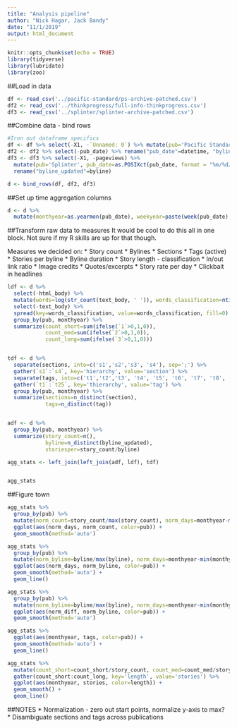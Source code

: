```yaml
---
title: "Analysis pipeline"
author: "Nick Hagar, Jack Bandy"
date: "11/1/2019"
output: html_document
---
```


```r
knitr::opts_chunk$set(echo = TRUE)
library(tidyverse)
library(lubridate)
library(zoo)
```

##Load in data
```r
df <- read_csv('../pacific-standard/ps-archive-patched.csv')
df2 <- read_csv('../thinkprogress/full-info-thinkprogress.csv')
df3 <- read_csv('../splinter/splinter-archive-patched.csv')
```
##Combine data - bind rows
``` r
#Iron out dataframe specifics
df <- df %>% select(-X1, -`Unnamed: 0`) %>% mutate(pub='Pacific Standard')
df2 <- df2 %>% select(-pub_date) %>% rename("pub_date"=datetime, "byline_updated"=byline) %>% mutate(pub='Think Progress')
df3 <- df3 %>% select(-X1, -pageviews) %>% 
  mutate(pub='Splinter', pub_date=as.POSIXct(pub_date, format = "%m/%d/%y %I:%M %p")) %>% 
  rename("byline_updated"=byline)

d <- bind_rows(df, df2, df3)
```

##Set up time aggregation columns
```r
d <- d %>% 
  mutate(monthyear=as.yearmon(pub_date), weekyear=paste(week(pub_date), year(pub_date), sep=' '))
```
##Transform raw data to measures
It would be cool to do this all in one block. Not sure if my R skills are up for that though. 

Measures we decided on:
* Story count
* Bylines
* Sections
* Tags (active)
* Stories per byline
* Byline duration
* Story length - classification
* In/out link ratio
* Image credits
* Quotes/excerpts
* Story rate per day
* Clickbait in headlines
```r
ldf <- d %>% 
  select(-html_body) %>%
  mutate(words=log(str_count(text_body, ' ')), words_classification=ntile(words, 3)) %>% 
  select(-text_body) %>% 
  spread(key=words_classification, value=words_classification, fill=0) %>% 
  group_by(pub, monthyear) %>% 
  summarize(count_short=sum(ifelse(`1`>0,1,0)),
            count_med=sum(ifelse(`2`>0,1,0)),
            count_long=sum(ifelse(`3`>0,1,0)))


tdf <- d %>% 
  separate(sections, into=c('s1','s2','s3', 's4'), sep=';') %>% 
  gather(`s1`:`s4`, key='hierarchy', value='section') %>% 
  separate(tags, into=c('t1','t2','t3', 't4', 't5', 't6', 't7', 't8', 't9', 't10', 't11', 't12', 't13', 't14', 't15', 't16', 't17', 't18', 't19', 't20', 't21', 't22', 't23', 't24', 't25'), sep=';') %>% 
  gather(`t1`:`t25`, key='thierarchy', value='tag') %>% 
  group_by(pub, monthyear) %>% 
  summarize(sections=n_distinct(section),
            tags=n_distinct(tag))


adf <- d %>% 
  group_by(pub, monthyear) %>% 
  summarize(story_count=n(),
            byline=n_distinct(byline_updated),
            storiesper=story_count/byline)

agg_stats <- left_join(left_join(adf, ldf), tdf)


agg_stats
```

##Figure town
``` r
agg_stats %>% 
  group_by(pub) %>% 
  mutate(norm_count=story_count/max(story_count), norm_days=monthyear-min(monthyear)) %>% 
  ggplot(aes(norm_days, norm_count, color=pub)) + 
  geom_smooth(method='auto')

agg_stats %>% 
  group_by(pub) %>% 
  mutate(norm_byline=byline/max(byline), norm_days=monthyear-min(monthyear)) %>% 
  ggplot(aes(norm_days, norm_byline, color=pub)) + 
  geom_smooth(method='auto') + 
  geom_line()

agg_stats %>% 
  group_by(pub) %>% 
  mutate(norm_byline=byline/max(byline), norm_days=monthyear-min(monthyear), norm_diff=norm_days/max(norm_days)) %>% 
  ggplot(aes(norm_diff, norm_byline, color=pub)) + 
  geom_smooth(method='auto')

agg_stats %>% 
  ggplot(aes(monthyear, tags, color=pub)) + 
  geom_smooth(method='auto') + 
  geom_line()

agg_stats %>% 
  mutate(count_short=count_short/story_count, count_med=count_med/story_count, count_long=count_long/story_count) %>% 
  gather(count_short:count_long, key='length', value='stories') %>% 
  ggplot(aes(monthyear, stories, color=length)) + 
  geom_smooth() +
  geom_line()
```

##NOTES
* Normalization - zero out start points, normalize y-axis to max?
* Disambiguate sections and tags across publications